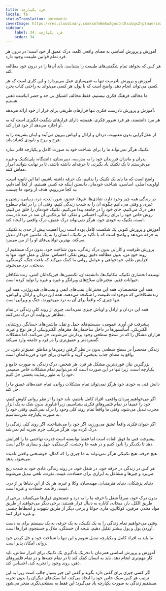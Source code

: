 ```yaml
---
title: فرد یکپارچه
locale: fa
statusTranslation: automatic
coverImage: https://res.cloudinary.com/xmfm6mhw3gwctndtcubgx2rptnae/image/upload/v1740337243/small_cover_educacion_fundamental_a051170f1c.webp
sidebar:
    label: 34. فرد یکپارچه
    order: 34
---
```

آموزش و پرورش اساسی به معنای واقعی کلمه، درک عمیق از خود است؛ در درون هر فرد تمام قوانین طبیعت وجود دارد.

هر کس که بخواهد تمام شگفتی‌های طبیعت را بشناسد، باید آن‌ها را در درون خود مطالعه کند.

آموزش و پرورش نادرست تنها به غنی‌سازی عقل می‌پردازد و این کاری است که هر کسی می‌تواند انجام دهد. واضح است که با پول، هر کسی می‌تواند به راحتی کتاب بخرد.

ما مخالف فرهنگ فکری نیستیم، فقط مخالف اشتیاق بی حد و حصر انباشت ذهنی هستیم.

آموزش و پرورش نادرست فکری تنها فرارهای ظریفی برای فرار از خود ارائه می‌دهد.

هر مرد دانشمند، هر فرد شرور فکری، همیشه دارای فرارهای شگفت انگیزی است که به او اجازه می‌دهد از خود فرار کند.

از عقل‌گرایی بدون معنویت، دزدان و اراذل و اوباش بیرون می‌آیند و اینان بشریت را به هرج و مرج و نابودی کشانده‌اند.

تکنیک هرگز نمی‌تواند ما را برای شناخت خود به صورت کامل و یکپارچه قادر سازد.

پدران و مادران فرزندان خود را به مدرسه، دبیرستان، دانشگاه، پلی‌تکنیک و غیره می‌فرستند تا یک تکنیک یاد بگیرند، تا حرفه‌ای داشته باشند، تا در نهایت بتوانند امرار معاش کنند.

واضح است که ما باید یک تکنیک را بدانیم، یک حرفه داشته باشیم، اما این ثانویه است، اولویت اصلی، اساسی، شناخت خودمان، دانستن اینکه چه کسی هستیم، از کجا آمده‌ایم، به کجا می‌رویم، هدف از وجود ما چیست.

در زندگی همه چیز وجود دارد، شادی‌ها، غم‌ها، عشق، شور، لذت، درد، زیبایی، زشتی و غیره، و وقتی می‌دانیم چگونه آن را به شدت زندگی کنیم، وقتی آن را در تمام سطوح ذهن درک می‌کنیم، جای خود را در جامعه پیدا می‌کنیم، تکنیک خودمان را خلق می‌کنیم، روش خاص خود را برای زندگی، احساس و تفکر، اما برعکس آن صد در صد نادرست است، تکنیک به خودی خود، هرگز نمی‌تواند درک عمیق، درک واقعی را ایجاد کند.

آموزش و پرورش کنونی یک شکست کامل بوده است زیرا اهمیت بیش از حدی به تکنیک، به حرفه می‌دهد و واضح است که با تأکید بر تکنیک، انسان را به یک ماشین خودکار تبدیل می‌کند، بهترین توانایی‌های او را از بین می‌برد.

پرورش ظرفیت و کارایی بدون درک زندگی، بدون شناخت خود، بدون درک مستقیم از روند خودِ من، بدون مطالعه دقیق روش تفکر، احساس، تمایل و عمل خود، تنها به افزایش ظلم، خودخواهی و عوامل روانی ما کمک می‌کند که باعث جنگ، گرسنگی، بدبختی، درد می‌شوند.

توسعه انحصاری تکنیک، مکانیک‌ها، دانشمندان، تکنسین‌ها، فیزیکدانان اتمی، زنده‌شکافان حیوانات فقیر، مخترعان سلاح‌های ویرانگر و غیره و غیره را تولید کرده است.

همه این متخصصان، همه این مخترعان بمب‌های اتمی و بمب‌های هیدروژنی، همه این زنده‌شکافانی که موجودات طبیعت را شکنجه می‌دهند، همه این دزدان و اراذل و اوباش، تنها چیزی که واقعاً برای آن به درد می‌خورند، جنگ و ویرانی است.

همه این دزدان و اراذل و اوباش چیزی نمی‌دانند، چیزی از روند کلی زندگی در تمام مظاهر بی‌نهایت آن درک نمی‌کنند.

پیشرفت فن آوری عمومی، سیستم‌های حمل و نقل، ماشین‌های حسابگر، روشنایی الکتریکی، آسانسورها در داخل ساختمان‌ها، مغزهای الکترونیکی از هر نوع و غیره، هزاران مشکل را که در سطح سطحی وجود پردازش می‌شوند، حل می‌کنند، اما مشکلات گسترده‌تر و عمیق‌تری را در فرد و جامعه وارد می‌کند.

زندگی منحصراً در سطح سطحی بدون در نظر گرفتن زمین‌ها و مناطق عمیق‌تر ذهن، در واقع به معنای جذب بدبختی، گریه و ناامیدی برای خود و فرزندانمان است.

بزرگترین نیاز، فوری‌ترین مشکل هر فرد، هر شخص، درک زندگی به صورت جامع و یکپارچه است، زیرا تنها در این صورت است که می‌توانیم تمام مشکلات خاص صمیمی خود را به طور رضایت بخشی حل کنیم.

دانش فنی به خودی خود هرگز نمی‌تواند تمام مشکلات روانی، تمام عقده‌های عمیق ما را حل کند.

اگر می‌خواهیم مردان واقعی، افراد کامل باشیم، باید خود را از نظر روانی کاوش کنیم، خود را عمیقاً در تمام قلمروهای فکری بشناسیم، زیرا فناوری بدون شک به یک ابزار مخرب تبدیل می‌شود، وقتی ما واقعاً تمام روند کلی وجود را درک نمی‌کنیم، وقتی خود را به صورت یکپارچه نمی‌شناسیم.

اگر حیوان فکری واقعاً عشق می‌ورزید، اگر خود را می‌شناخت، اگر روند کلی زندگی را درک کرده بود، هرگز مرتکب جرم تجزیه اتم نمی‌شد.

پیشرفت فنی ما فوق العاده است اما فقط توانسته است قدرت تهاجمی ما را افزایش دهد تا یکدیگر را نابود کنیم و در همه جا وحشت، گرسنگی، جهل و بیماری حاکم است.

هیچ حرفه، هیچ تکنیکی هرگز نمی‌تواند به ما چیزی را که کمال، خوشبختی واقعی نامیده می‌شود، بدهد.

هر کس در زندگی در حرفه خود، در شغل خود، در روند زندگی عادی خود به شدت رنج می‌برد و چیزها و مشاغل به ابزاری برای حسادت، غیبت، نفرت، تلخی تبدیل می‌شوند.

دنیای پزشکان، دنیای هنرمندان، مهندسان، وکلا و غیره، هر یک از این دنیاها پر از درد، غیبت، رقابت، حسادت و غیره است.

بدون درک خود، صرفاً شغل یا حرفه ما را به درد و جستجوی فرارها می‌کشاند. برخی از طریق الکل، بار، میخانه، کاباره به دنبال فرار هستند، برخی دیگر می‌خواهند از طریق مواد مخدر، مرفین، کوکائین، ماری جوانا و برخی دیگر از طریق شهوت و انحطاط جنسی و غیره فرار کنند.

وقتی می‌خواهیم تمام زندگی را به یک تکنیک، به یک حرفه، به یک سیستم برای به دست آوردن پول و پول بیشتر تقلیل دهیم، نتیجه آن خستگی، ملال و جستجوی فرارها است.

ما باید به افراد کامل و یکپارچه تبدیل شویم و این تنها با شناخت خود و حل کردن خودِ روانی امکان پذیر است.

آموزش و پرورش اساسی همزمان با تحریک یادگیری یک تکنیک برای امرار معاش، باید کار مهم‌تری انجام دهد، باید به انسان کمک کند تا در تمام جنبه‌ها و در تمام قلمروهای ذهن، روند وجود را تجربه کند، احساس کند.

اگر کسی چیزی برای گفتن دارد بگوید و گفتن این چیز بسیار جالب است زیرا به این ترتیب هر کس سبک خاص خود را ایجاد می‌کند، اما سبک‌های دیگران را بدون تجربه مستقیم زندگی به صورت یکپارچه یاد می‌گیرد؛ این فقط به سطحی‌نگری منجر می‌شود.

